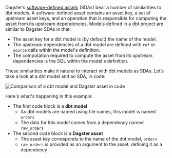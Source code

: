 Dagster’s [software-defined assets](/concepts/assets/software-defined-assets) (SDAs) bear a number of similarities to dbt models. A software-defined asset contains an asset key, a set of upstream asset keys, and an operation that is responsible for computing the asset from its upstream dependencies. Models defined in a dbt project are similar to Dagster SDAs in that:

- The asset key for a dbt model is (by default) the name of the model.
- The upstream dependencies of a dbt model are defined with `ref` or `source` calls within the model's definition.
- The computation required to compute the asset from its upstream dependencies is the SQL within the model's definition.

These similarities make it natural to interact with dbt models as SDAs. Let’s take a look at a dbt model and an SDA, in code:

<Image
alt="Comparison of a dbt model and Dagster asset in code"
src="/images/integrations/dbt/using-dbt-with-dagster/asset-dbt-model-comparison.png"
width={831}
height={481}
/>

Here's what's happening in this example:

- The first code block is a **dbt model**
  - As dbt models are named using file names, this model is named `orders`
  - The data for this model comes from a dependency named `raw_orders`
- The second code block is a **Dagster asset**
  - The asset key corresponds to the name of the dbt model, `orders`
  - `raw_orders` is provided as an argument to the asset, defining it as a dependency